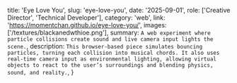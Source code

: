   title: 'Eye Love You',
  slug: 'eye-love-you',
  date: '2025-09-01',
  role: ['Creative Director', 'Technical Developer'],
  category: 'web',
  link: 'https://momentchan.github.io/eye-love-you/',
  images: ['/textures/blackanedwthioe.png'],
  summary: `A web experiment where particle collisions create sound and live camera input lights the scene.`,
  description: `This browser-based piece simulates bouncing particles, turning each collision into musical chords. It also uses real-time camera input as environmental lighting, allowing virtual objects to react to the user’s surroundings and blending physics, sound, and reality.`,
}
